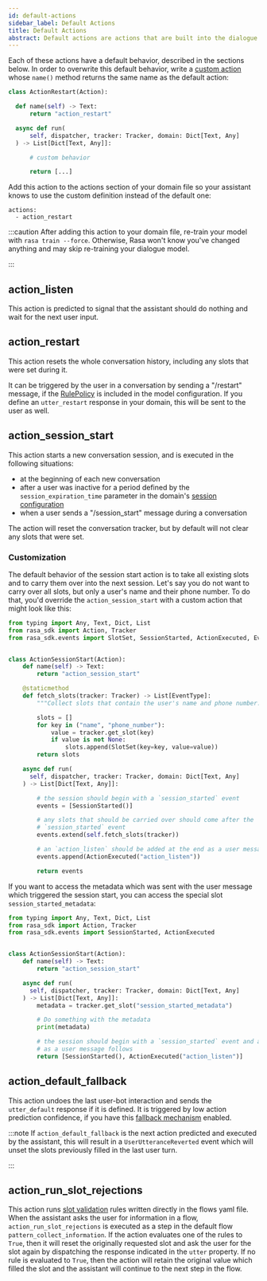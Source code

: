 ```yaml
---
id: default-actions
sidebar_label: Default Actions
title: Default Actions
abstract: Default actions are actions that are built into the dialogue manager by default. Most of these are automatically predicted based on certain conversation situations. You may want to customize these to personalize your assistant.
---
```


Each of these actions have a default behavior, described in the sections below.
In order to overwrite this default behavior, write a [custom action](./custom-actions.mdx)
whose `name()` method returns the same name as the default action:

```python
class ActionRestart(Action):

  def name(self) -> Text:
      return "action_restart"

  async def run(
      self, dispatcher, tracker: Tracker, domain: Dict[Text, Any]
  ) -> List[Dict[Text, Any]]:

      # custom behavior

      return [...]
```

Add this action to the actions section of your domain file so your assistant knows
to use the custom definition instead of the default one:

```yaml-rasa
actions:
  - action_restart
```

:::caution
After adding this action to your domain file, re-train your model with
`rasa train --force`. Otherwise, Rasa won't know you've changed anything
and may skip re-training your dialogue model.

:::

## action_listen

This action is predicted to signal that the assistant should do nothing and wait
for the next user input.

## action_restart

This action resets the whole conversation history, including any slots that were
set during it.

It can be triggered by the user in a conversation by sending a
"/restart" message, if the [RulePolicy](../nlu-based-assistants/rules.mdx) is included in the model configuration.
If you define an `utter_restart` response in your domain, this will be sent to the user as well.

## action_session_start

This action starts a new conversation session, and is executed in the following
situations:

- at the beginning of each new conversation
- after a user was inactive for a period defined by the `session_expiration_time` parameter in the domain's
  [session configuration](./domain.mdx#session-configuration)
- when a user sends a "/session_start" message during a conversation

The action will reset the conversation tracker, but by default will not clear any slots that were set.

### Customization

The default behavior of the session start action is to take all existing slots and to
carry them over into the next session. Let's say you do not want to carry over all
slots, but only a user's name and their phone number. To do that, you'd override the
`action_session_start` with a custom action that might look like this:

```python
from typing import Any, Text, Dict, List
from rasa_sdk import Action, Tracker
from rasa_sdk.events import SlotSet, SessionStarted, ActionExecuted, EventType


class ActionSessionStart(Action):
    def name(self) -> Text:
        return "action_session_start"

    @staticmethod
    def fetch_slots(tracker: Tracker) -> List[EventType]:
        """Collect slots that contain the user's name and phone number."""

        slots = []
        for key in ("name", "phone_number"):
            value = tracker.get_slot(key)
            if value is not None:
                slots.append(SlotSet(key=key, value=value))
        return slots

    async def run(
      self, dispatcher, tracker: Tracker, domain: Dict[Text, Any]
    ) -> List[Dict[Text, Any]]:

        # the session should begin with a `session_started` event
        events = [SessionStarted()]

        # any slots that should be carried over should come after the
        # `session_started` event
        events.extend(self.fetch_slots(tracker))

        # an `action_listen` should be added at the end as a user message follows
        events.append(ActionExecuted("action_listen"))

        return events
```

If you want to access the metadata which was sent with the user message which triggered
the session start, you can access the special slot `session_started_metadata`:

```python
from typing import Any, Text, Dict, List
from rasa_sdk import Action, Tracker
from rasa_sdk.events import SessionStarted, ActionExecuted


class ActionSessionStart(Action):
    def name(self) -> Text:
        return "action_session_start"

    async def run(
      self, dispatcher, tracker: Tracker, domain: Dict[Text, Any]
    ) -> List[Dict[Text, Any]]:
        metadata = tracker.get_slot("session_started_metadata")

        # Do something with the metadata
        print(metadata)

        # the session should begin with a `session_started` event and an `action_listen`
        # as a user message follows
        return [SessionStarted(), ActionExecuted("action_listen")]
```

## action_default_fallback

This action undoes the last user-bot interaction and sends the `utter_default` response if it is defined.
It is triggered by low action prediction confidence, if you have this [fallback mechanism](../nlu-based-assistants/fallback-handoff.mdx) enabled.

:::note
If `action_default_fallback` is the next action predicted and executed by the assistant, this will result in a
`UserUtteranceReverted` event which will unset the slots previously filled in the last user turn.

:::

## action_run_slot_rejections

This action runs [slot validation](./flows.mdx#slot-validation) rules written directly in the flows yaml file.
When the assistant asks the user for information in a flow, `action_run_slot_rejections` is executed as a step in the
default flow `pattern_collect_information`. If the action evaluates one of the rules to `True`, then it will reset the
originally requested slot and ask the user for the slot again by dispatching the response indicated in the `utter`
property. If no rule is evaluated to `True`, then the action will retain the original value which filled the slot and
the assistant will continue to the next step in the flow.
